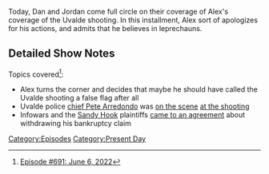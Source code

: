 {{DEFAULTSORT:
    #_EPISODE_0691:June 6, 2022
}}{{Episode
    | title           = June 6, 2022
    | caption         = Listen to this episode on [https://knowledgefight.libsyn.com/691-june-6-2022 Libsyn] [https://open.spotify.com/episode/3nVz2nGajlBlgOfrMibrOr Spotify], Read the [[Transcript/691: June 6, 2022|Unofficial Transcript]], View discussion on [https://reddit.com/vb48v6 Reddit]
    | episodeNumber   = 691
    | length          = 01:24:53
    | airDate         = June 13, 2022
    | coverageDate    = June 6, 2022
    | episodeType     = [[:Category:Present Day|Present Day]]
    | previousEpisode = [[690: May 27, 2022]]
    | nextEpisode     = [[692: Alex Jones' Punch Out]]
}}

{{Stub}}

Today, Dan and Jordan come full circle on their coverage of Alex's coverage of the Uvalde shooting.  In this installment, Alex sort of apologizes for his actions, and admits that he believes in leprechauns.

==Detailed Show Notes==

Topics covered<ref>[https://knowledgefight.com/research/2022/6/12/episode-691-june-6-2022 Episode #691: June 6, 2022]</ref>:

*Alex turns the corner and decides that maybe he should have called the Uvalde shooting a false flag after all
*Uvalde police [https://www.kens5.com/article/news/special-reports/uvalde-school-shooting/uvalde-cisd-police-chief-gives-details-of-what-happened-inside-robb-elementary/273-18734847-58ab-4374-9ddc-f55641a334a2 chief Pete Arredondo] was [https://www.nytimes.com/2022/06/09/us/uvalde-shooting-police-response.html on the scene] [https://www.cnn.com/interactive/2022/06/us/uvalde-police-narratives-texas-shooting/index.html at the shooting]
*Infowars and the [[The Sandy Hook Elementary Massacre|Sandy Hook]] plaintiffs [https://news.bloomberglaw.com/us-law-week/infowars-to-dismiss-bankruptcy-after-deal-with-justice-department came to an agreement] about withdrawing his bankruptcy claim

[[Category:Episodes]]
[[Category:Present Day]]
